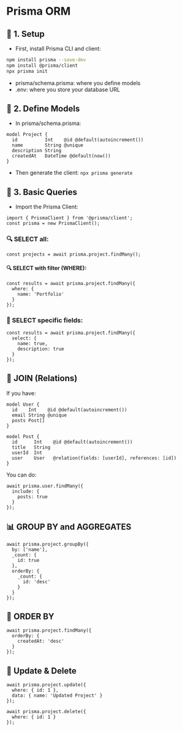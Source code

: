 # Prisma ORM

## 🚀 1. Setup

- First, install Prisma CLI and client:

```bash
npm install prisma --save-dev
npm install @prisma/client
npx prisma init
```

- prisma/schema.prisma: where you define models
- .env: where you store your database URL

## 🧱 2. Define Models

- In prisma/schema.prisma:

```Prisma
model Project {
  id          Int    @id @default(autoincrement())
  name        String @unique
  description String
  createdAt   DateTime @default(now())
}
```

- Then generate the client: `npx prisma generate`

## 📖 3. Basic Queries

- Import the Prisma Client:

```TS
import { PrismaClient } from '@prisma/client';
const prisma = new PrismaClient();
```

### 🔍 SELECT all:

```TS
const projects = await prisma.project.findMany();
```

#### 🔍 SELECT with filter (WHERE):

```TS
const results = await prisma.project.findMany({
  where: {
    name: 'Portfolio'
  }
});
```

### 🎯 SELECT specific fields:

```TS
const results = await prisma.project.findMany({
  select: {
    name: true,
    description: true
  }
});
```

## 🔗 JOIN (Relations)

If you have:

```Prisma
model User {
  id    Int    @id @default(autoincrement())
  email String @unique
  posts Post[]
}

model Post {
  id      Int    @id @default(autoincrement())
  title   String
  userId  Int
  user    User   @relation(fields: [userId], references: [id])
}
```

You can do:

```TS
await prisma.user.findMany({
  include: {
    posts: true
  }
});
```

## 📊 GROUP BY and AGGREGATES

```TS
await prisma.project.groupBy({
  by: ['name'],
  _count: {
    id: true
  },
  orderBy: {
    _count: {
      id: 'desc'
    }
  }
});
```

## 📌 ORDER BY

```TS
await prisma.project.findMany({
  orderBy: {
    createdAt: 'desc'
  }
});
```

## 🧼 Update & Delete

```TS
await prisma.project.update({
  where: { id: 1 },
  data: { name: 'Updated Project' }
});

await prisma.project.delete({
  where: { id: 1 }
});
```
